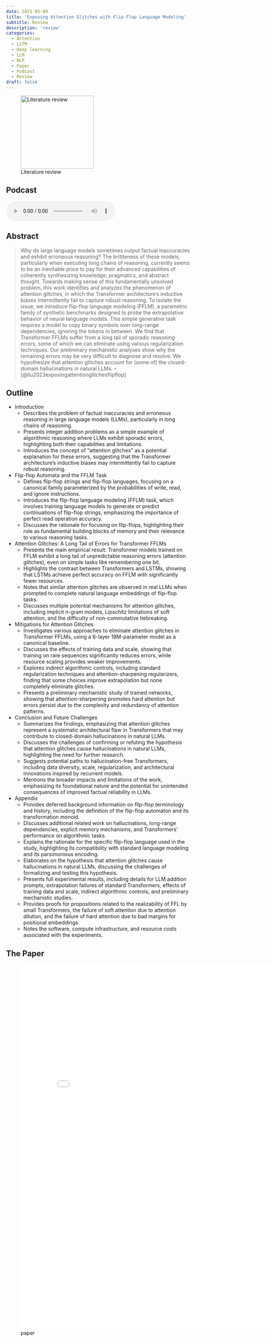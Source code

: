 ```yaml
---
date: 2021-05-09
title: 'Exposing Attention Glitches with Flip-Flop Language Modeling'
subtitle: Review
description: 'review'
categories:
  - Attention
  - LSTM
  - Deep learning
  - LLM
  - NLP 
  - Paper
  - Podcast
  - Review
draft: false
---
```


![Literature review](/images/literature-review-open-book.jpg){.column-margin .nolightbox width="200px"}


## Podcast

<audio controls="1"><source src="podcast.mp3" type="audio/mpeg"></audio>



## Abstract

> Why do large language models sometimes output factual inaccuracies and exhibit erroneous reasoning? The brittleness of these models, particularly when executing long chains of reasoning, currently seems to be an inevitable price to pay for their advanced capabilities of coherently synthesizing knowledge, pragmatics, and abstract thought. Towards making sense of this fundamentally unsolved problem, this work identifies and analyzes the phenomenon of attention glitches, in which the Transformer architecture’s inductive biases intermittently fail to capture robust reasoning. To isolate the issue, we introduce flip-flop language modeling (FFLM), a parametric family of synthetic benchmarks designed to probe the extrapolative behavior of neural language models. This simple generative task requires a model to copy binary symbols over long-range dependencies, ignoring the tokens in between. We find that Transformer FFLMs suffer from a long tail of sporadic reasoning errors, some of which we can eliminate using various regularization techniques. Our preliminary mechanistic analyses show why the remaining errors may be very difficult to diagnose and resolve. We hypothesize that attention glitches account for (some of) the closed-domain hallucinations in natural LLMs. -- [@liu2023exposingattentionglitchesflipflop]

## Outline

- Introduction
    - Describes the problem of factual inaccuracies and erroneous reasoning in large language models (LLMs), particularly in long chains of reasoning.
    - Presents integer addition problems as a simple example of algorithmic reasoning where LLMs exhibit sporadic errors, highlighting both their capabilities and limitations.
    - Introduces the concept of "attention glitches" as a potential explanation for these errors, suggesting that the Transformer architecture's inductive biases may intermittently fail to capture robust reasoning.
- Flip-flop Automata and the FFLM Task
    - Defines flip-flop strings and flip-flop languages, focusing on a canonical family parameterized by the probabilities of write, read, and ignore instructions.
    - Introduces the flip-flop language modeling (FFLM) task, which involves training language models to generate or predict continuations of flip-flop strings, emphasizing the importance of perfect read operation accuracy.
    - Discusses the rationale for focusing on flip-flops, highlighting their role as fundamental building blocks of memory and their relevance to various reasoning tasks.
- Attention Glitches: A Long Tail of Errors for Transformer FFLMs
    - Presents the main empirical result: Transformer models trained on FFLM exhibit a long tail of unpredictable reasoning errors (attention glitches), even on simple tasks like remembering one bit.
    - Highlights the contrast between Transformers and LSTMs, showing that LSTMs achieve perfect accuracy on FFLM with significantly fewer resources.
    - Notes that similar attention glitches are observed in real LLMs when prompted to complete natural language embeddings of flip-flop tasks.
    - Discusses multiple potential mechanisms for attention glitches, including implicit n-gram models, Lipschitz limitations of soft attention, and the difficulty of non-commutative tiebreaking.
- Mitigations for Attention Glitches
    - Investigates various approaches to eliminate attention glitches in Transformer FFLMs, using a 6-layer 19M-parameter model as a canonical baseline.
    - Discusses the effects of training data and scale, showing that training on rare sequences significantly reduces errors, while resource scaling provides weaker improvements.
    - Explores indirect algorithmic controls, including standard regularization techniques and attention-sharpening regularizers, finding that some choices improve extrapolation but none completely eliminate glitches.
    - Presents a preliminary mechanistic study of trained networks, showing that attention-sharpening promotes hard attention but errors persist due to the complexity and redundancy of attention patterns.
- Conclusion and Future Challenges
    - Summarizes the findings, emphasizing that attention glitches represent a systematic architectural flaw in Transformers that may contribute to closed-domain hallucinations in natural LLMs.
    - Discusses the challenges of confirming or refuting the hypothesis that attention glitches cause hallucinations in natural LLMs, highlighting the need for further research.
    - Suggests potential paths to hallucination-free Transformers, including data diversity, scale, regularization, and architectural innovations inspired by recurrent models.
    - Mentions the broader impacts and limitations of the work, emphasizing its foundational nature and the potential for unintended consequences of improved factual reliability in LLMs.
- Appendix
    - Provides deferred background information on flip-flop terminology and history, including the definition of the flip-flop automaton and its transformation monoid.
    - Discusses additional related work on hallucinations, long-range dependencies, explicit memory mechanisms, and Transformers' performance on algorithmic tasks.
    - Explains the rationale for the specific flip-flop language used in the study, highlighting its compatibility with standard language modeling and its parsimonious encoding.
    - Elaborates on the hypothesis that attention glitches cause hallucinations in natural LLMs, discussing the challenges of formalizing and testing this hypothesis.
    - Presents full experimental results, including details for LLM addition prompts, extrapolation failures of standard Transformers, effects of training data and scale, indirect algorithmic controls, and preliminary mechanistic studies.
    - Provides proofs for propositions related to the realizability of FFL by small Transformers, the failure of soft attention due to attention dilution, and the failure of hard attention due to bad margins for positional embeddings.
    - Notes the software, compute infrastructure, and resource costs associated with the experiments.


## The Paper

![paper](./paper.pdf){.col-page width=800px height=1000px group="slides"}

